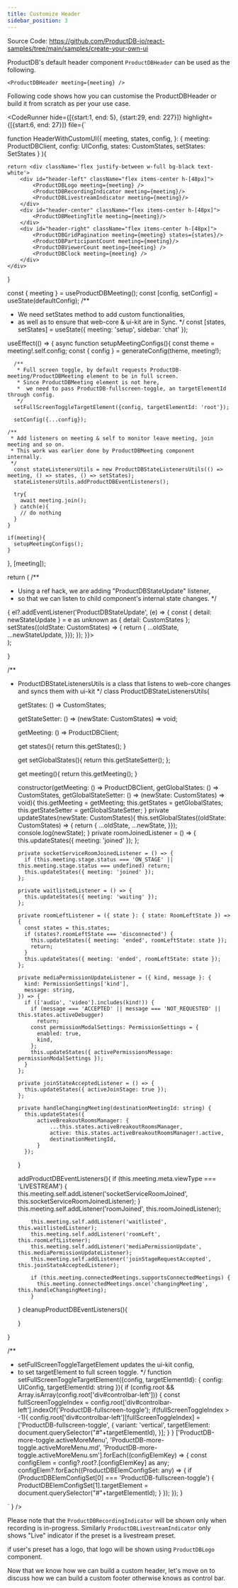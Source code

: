 ```yaml
---
title: Customize Header
sidebar_position: 3
---
```


Source Code: https://github.com/ProductDB-io/react-samples/tree/main/samples/create-your-own-ui

ProductDB's default header component `ProductDBHeader` can be used as the following.

```tsx
<ProductDBHeader meeting={meeting} />
```

Following code shows how you can customise the ProductDBHeader or build it from scratch as per your use case.


<CodeRunner 
hide={[{start:1, end: 5}, {start:29, end: 227}]}
highlight={[{start:6, end: 27}]}
file={`

function HeaderWithCustomUI({
    meeting, states, config,
}: { meeting: ProductDBClient, config: UIConfig, states: CustomStates, setStates: SetStates }
){
    
    return <div className='flex justify-between w-full bg-black text-white'>
        <div id="header-left" className="flex items-center h-[48px]">
            <ProductDBLogo meeting={meeting} />
            <ProductDBRecordingIndicator meeting={meeting}/>
            <ProductDBLivestreamIndicator meeting={meeting}/>
        </div>
        <div id="header-center" className="flex items-center h-[48px]">
            <ProductDBMeetingTitle meeting={meeting}/>
        </div>
        <div id="header-right" className="flex items-center h-[48px]">
            <ProductDBGridPagination meeting={meeting} states={states}/>
            <ProductDBParticipantCount meeting={meeting}/>
            <ProductDBViewerCount meeting={meeting} />
            <ProductDBClock meeting={meeting} />
        </div>
    </div>
}

  const { meeting } = useProductDBMeeting();
  const [config, setConfig] = useState(defaultConfig);
  /**
  * We need setStates method to add custom functionalities,
  * as well as to ensure that web-core & ui-kit are in Sync.
  */
  const [states, setStates] = useState<CustomStates>({
    meeting: 'setup',
    sidebar: 'chat'
  });

useEffect(() => {
  async function setupMeetingConfigs(){
      const theme = meeting!.self.config;
      const { config } = generateConfig(theme, meeting!);

      /**
       * Full screen toggle, by default requests ProductDB-meeting/ProductDBMeeting element to be in full screen.
       * Since ProductDBMeeting element is not here,
       *  we need to pass ProductDB-fullscreen-toggle, an targetElementId through config.
       */
      setFullScreenToggleTargetElement({config, targetElementId: 'root'});

      setConfig({...config});

    /**
     * Add listeners on meeting & self to monitor leave meeting, join meeting and so on.
     * This work was earlier done by ProductDBMeeting component internally.
     */
      const stateListenersUtils = new ProductDBStateListenersUtils(() => meeting, () => states, () => setStates);
      stateListenersUtils.addProductDBEventListeners();

      try{
        await meeting.join();
      } catch(e){
        // do nothing
      }
    }

    if(meeting){
      setupMeetingConfigs();
    }

}, [meeting]);

return (
  /**
  * Using a ref hack, we are adding "ProductDBStateUpdate" listener,
  * so that we can listen to child component's internal state changes.
  */
  <div className="flex w-full h-full bg-black text-white" ref={(el) => {
            el?.addEventListener('ProductDBStateUpdate', (e) => {
              const { detail: newStateUpdate } = e as unknown as { detail: CustomStates };
              setStates((oldState: CustomStates) => { return {
                ...oldState,
                ...newStateUpdate,
              }});
            });
          }}>
      <HeaderWithCustomUI meeting={meeting} config={config} states={states} setStates={setStates} />
  </div>
);

}

/**
* ProductDBStateListenersUtils is a class that listens to web-core changes and syncs them with ui-kit
*/
class ProductDBStateListenersUtils{

    getStates: () => CustomStates;

    getStateSetter: () => (newState: CustomStates) => void;

    getMeeting: () => ProductDBClient;

    get states(){
        return this.getStates();
    }

    get setGlobalStates(){
        return this.getStateSetter();
    };

    get meeting(){
        return this.getMeeting();
    }

    constructor(getMeeting: () => ProductDBClient, getGlobalStates: () => CustomStates, getGlobalStateSetter: () => (newState: CustomStates) => void){
        this.getMeeting = getMeeting;
        this.getStates = getGlobalStates;
        this.getStateSetter = getGlobalStateSetter;
    }
    private updateStates(newState: CustomStates){
        this.setGlobalStates((oldState: CustomStates) => { return {
            ...oldState,
            ...newState,
        }});
        console.log(newState);
    }
    private roomJoinedListener = () => {
        this.updateStates({ meeting: 'joined' });
      };

      private socketServiceRoomJoinedListener = () => {
        if (this.meeting.stage.status === 'ON_STAGE' || this.meeting.stage.status === undefined) return;
        this.updateStates({ meeting: 'joined' });
      };

      private waitlistedListener = () => {
        this.updateStates({ meeting: 'waiting' });
      };

      private roomLeftListener = ({ state }: { state: RoomLeftState }) => {
        const states = this.states;
        if (states?.roomLeftState === 'disconnected') {
          this.updateStates({ meeting: 'ended', roomLeftState: state });
          return;
        }
        this.updateStates({ meeting: 'ended', roomLeftState: state });
      };

      private mediaPermissionUpdateListener = ({ kind, message }: {
        kind: PermissionSettings['kind'],
        message: string,
      }) => {
        if (['audio', 'video'].includes(kind!)) {
          if (message === 'ACCEPTED' || message === 'NOT_REQUESTED' || this.states.activeDebugger)
            return;
          const permissionModalSettings: PermissionSettings = {
            enabled: true,
            kind,
          };
          this.updateStates({ activePermissionsMessage: permissionModalSettings });
        }
      };

      private joinStateAcceptedListener = () => {
        this.updateStates({ activeJoinStage: true });
      };

      private handleChangingMeeting(destinationMeetingId: string) {
        this.updateStates({
            activeBreakoutRoomsManager: {
                ...this.states.activeBreakoutRoomsManager,
                active: this.states.activeBreakoutRoomsManager!.active,
                destinationMeetingId,
            }
        });
    }

    addProductDBEventListeners(){
        if (this.meeting.meta.viewType === 'LIVESTREAM') {
            this.meeting.self.addListener('socketServiceRoomJoined', this.socketServiceRoomJoinedListener);
          }
          this.meeting.self.addListener('roomJoined', this.roomJoinedListener);

          this.meeting.self.addListener('waitlisted', this.waitlistedListener);
          this.meeting.self.addListener('roomLeft', this.roomLeftListener);
          this.meeting.self.addListener('mediaPermissionUpdate', this.mediaPermissionUpdateListener);
          this.meeting.self.addListener('joinStageRequestAccepted', this.joinStateAcceptedListener);

          if (this.meeting.connectedMeetings.supportsConnectedMeetings) {
            this.meeting.connectedMeetings.once('changingMeeting', this.handleChangingMeeting);
          }

    }
    cleanupProductDBEventListeners(){

    }

}

/**
* setFullScreenToggleTargetElement updates the ui-kit config,
* to set targetElement to full screen toggle.
*/
function setFullScreenToggleTargetElement({config, targetElementId}: { config: UIConfig, targetElementId: string }){
    if (config.root && Array.isArray(config.root['div#controlbar-left'])) {
        const fullScreenToggleIndex = config.root['div#controlbar-left'].indexOf('ProductDB-fullscreen-toggle');
        if(fullScreenToggleIndex > -1){
            config.root['div#controlbar-left'][fullScreenToggleIndex] = ['ProductDB-fullscreen-toggle', {
                variant: 'vertical',
                targetElement: document.querySelector("#"+targetElementId),
            }];
        }
    }
    ['ProductDB-more-toggle.activeMoreMenu', 'ProductDB-more-toggle.activeMoreMenu.md', 'ProductDB-more-toggle.activeMoreMenu.sm'].forEach((configElemKey) => {
        const configElem = config?.root?.[configElemKey] as any;
        configElem?.forEach((ProductDBElemConfigSet: any) => {
            if (ProductDBElemConfigSet[0] === 'ProductDB-fullscreen-toggle') {
                ProductDBElemConfigSet[1].targetElement = document.querySelector("#"+targetElementId);
            }
        });
    });
}

` } />

Please note that the `ProductDBRecordingIndicator` will be shown only when recording is in-progress. Similarly `ProductDBLivestreamIndicator` only shows "Live" indicator if the preset is a livestream preset.

if user's preset has a logo, that logo will be shown using `ProductDBLogo` component.

Now that we know how we can build a custom header, let's move on to discuss how we can build a custom footer otherwise knows as control bar.


